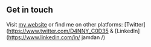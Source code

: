 ## Get in touch

Visit [my website](https://www.lekoarts.de?utm_source=cara&utm_medium=Starter) or find me on other platforms: [Twitter](https://www.twitter.com/D4NNY_C0D35 & [LinkedIn](https://www.linkedin.com/in/ 
jamdan
/)
